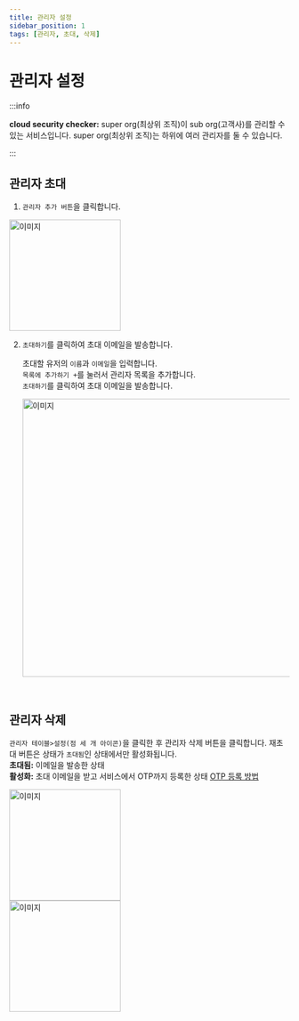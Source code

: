 ```yaml
---
title: 관리자 설정
sidebar_position: 1
tags: [관리자, 초대, 삭제]
---
```



# 관리자 설정

:::info

**cloud security checker:** super org(최상위 조직)이 sub org(고객사)를 관리할 수 있는 서비스입니다. super org(최상위 조직)는 하위에 여러 관리자를 둘 수 있습니다.

:::

## 관리자 초대

1. `관리자 추가 버튼`을 클릭합니다.

<img width="200" src={admin3} alt="이미지" />
<p></p>

2. `초대하기`를 클릭하여 초대 이메일을 발송합니다.

    초대할 유저의 `이름`과 `이메일`을 입력합니다.<br/>
    `목록에 추가하기 +`를 눌러서 관리자 목록을 추가합니다.<br/>
    `초대하기`를 클릭하여 초대 이메일을 발송합니다.<br/>

    <img width="500" src={admin1} alt="이미지" />

<p>&nbsp;</p>

## 관리자 삭제

`관리자 테이블>설정(점 세 개 아이콘)`을 클릭한 후 관리자 삭제 버튼을 클릭합니다. 재초대 버튼은 상태가 `초대됨`인 상태에서만 활성화됩니다.<br/>
**초대됨:** 이메일을 발송한 상태<br/>
**활성화:** 초대 이메일을 받고 서비스에서 OTP까지 등록한 상태 [OTP 등록 방법](/docs/otp/otp.mdx)

<img width="200" src={admin4} alt="이미지" />

<br />

<img width="200" src={admin2} alt="이미지" />
